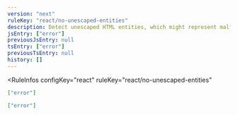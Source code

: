 ```yaml
---
version: "next"
ruleKey: "react/no-unescaped-entities"
description: Detect unescaped HTML entities, which might represent malformed tags
jsEntry: ["error"]
previousJsEntry: null
tsEntry: ["error"]
previousTsEntry: null
history: []
---
```


<RuleInfos 
  configKey="react" 
  ruleKey="react/no-unescaped-entities" 
>

```json
["error"]
```

```json
["error"]
```

</RuleInfos>
